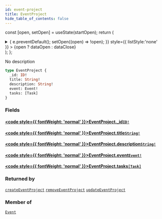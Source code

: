 ```yaml
---
id: event-project
title: EventProject
hide_table_of_contents: false
---
```






const [open, setOpen] = useState(startOpen);
return (
<details {...(open ? { open: true } : {})} className="details" style={{ border:'none', boxShadow:'none', background:'var(--ifm-background-color)' }}>
<summary
onClick={(e) => {
e.preventDefault();
setOpen((open) => !open);
}}
style={{ listStyle:'none' }} >
{open ? dataOpen : dataClose}
</summary>
{open && children}
</details>
);
};

No description

```graphql
type EventProject {
  _id: ID!
  title: String!
  description: String!
  event: Event!
  tasks: [Task]
}
```

### Fields

#### [<code style={{ fontWeight: 'normal' }}>EventProject.<b>\_id</b></code>](#)<Bullet />[`ID!`](../../../docs/schema/scalars/id) <Badge class="secondary" text="non-null"/> <Badge class="secondary" text="scalar"/>

>

#### [<code style={{ fontWeight: 'normal' }}>EventProject.<b>title</b></code>](#)<Bullet />[`String!`](../../../docs/schema/scalars/string) <Badge class="secondary" text="non-null"/> <Badge class="secondary" text="scalar"/>

>

#### [<code style={{ fontWeight: 'normal' }}>EventProject.<b>description</b></code>](#)<Bullet />[`String!`](../../../docs/schema/scalars/string) <Badge class="secondary" text="non-null"/> <Badge class="secondary" text="scalar"/>

>

#### [<code style={{ fontWeight: 'normal' }}>EventProject.<b>event</b></code>](#)<Bullet />[`Event!`](../../../docs/schema/objects/event) <Badge class="secondary" text="non-null"/> <Badge class="secondary" text="object"/>

>

#### [<code style={{ fontWeight: 'normal' }}>EventProject.<b>tasks</b></code>](#)<Bullet />[`[Task]`](../../../docs/schema/objects/task) <Badge class="secondary" text="list"/> <Badge class="secondary" text="object"/>

>

### Returned by

[`createEventProject`](../../../docs/schema/mutations/create-event-project) <Badge class="secondary" text="mutation"/><Bullet />[`removeEventProject`](../../../docs/schema/mutations/remove-event-project) <Badge class="secondary" text="mutation"/><Bullet />[`updateEventProject`](../../../docs/schema/mutations/update-event-project) <Badge class="secondary" text="mutation"/>

### Member of

[`Event`](../../../docs/schema/objects/event) <Badge class="secondary" text="object"/>
